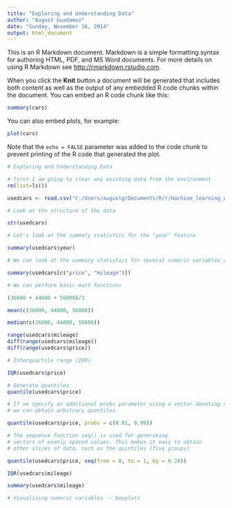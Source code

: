 ```yaml
---
title: "Exploring and Understanding Data"
author: "August Guadamuz"
date: "Sunday, November 16, 2014"
output: html_document
---
```


This is an R Markdown document. Markdown is a simple formatting syntax for authoring HTML, PDF, and MS Word documents. For more details on using R Markdown see <http://rmarkdown.rstudio.com>.

When you click the **Knit** button a document will be generated that includes both content as well as the output of any embedded R code chunks within the document. You can embed an R code chunk like this:

```r
summary(cars)
```

You can also embed plots, for example:

```r
plot(cars)
```

Note that the `echo = FALSE` parameter was added to the code chunk to prevent printing of the R code that generated the plot.

```r
# Exploring and Understanding Data

# first I am going to clear any existing data from the environment
rm(list=ls())

usedcars <- read.csv("C:/Users/augustg/Documents/R/r/machine_learning_with_r/2148OS_code/chapter 2/usedcars.csv", stringsAsFactors = FALSE)

# Look at the structure of the data

str(usedcars)

# Let's look at the summary statistics for the "year" feature

summary(usedcars$year)

# We can look at the summary statistics for several numeric variables at the same time

summary(usedcars[c("price", "mileage")])

# We can perform basic math functions

(36000 + 44000 + 56000)/3

mean(c(36000, 44000, 56000))

median(c(36000, 44000, 56000))

range(usedcars$mileage)
diff(range(usedcars$mileage))
diff(range(usedcars$price))

# Interquartile range (IQR)

IQR(usedcars$price)

# Generate quantiles
quantile(usedcars$price)

# If we specify an additional probs parameter using a vector denoting cut points
# we can obtain arbitrary quantiles

quantile(usedcars$price, probs = c(0.01, 0.99))

# The sequence function seq() is used for generating
# vectors of evenly spaced values. This makes it easy to obtain 
# other slices of data, such as the quintiles (five groups)

quantile(usedcars$price, seq(from = 0, to = 1, by = 0.20))

IQR(usedcars$mileage)

summary(usedcars$mileage)

``` 
```r

# Visualizing numeric variables -- boxplots

```

